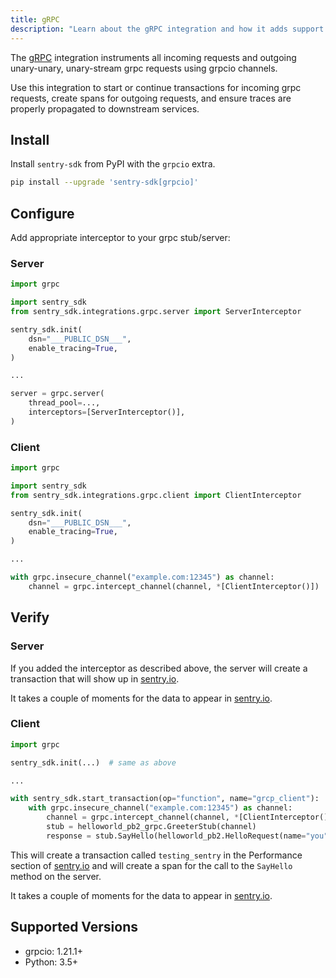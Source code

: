 ```yaml
---
title: gRPC
description: "Learn about the gRPC integration and how it adds support for the grpcio grpc client and server."
---
```


The [gRPC](https://grpc.io/) integration instruments all incoming requests and outgoing unary-unary, unary-stream grpc
requests using grpcio channels.

Use this integration to start or continue transactions for incoming grpc requests, create spans for outgoing requests,
and ensure traces are properly propagated to downstream services.

## Install

Install `sentry-sdk` from PyPI with the `grpcio` extra.

```bash
pip install --upgrade 'sentry-sdk[grpcio]'
```

## Configure

Add appropriate interceptor to your grpc stub/server:

### Server

```python
import grpc

import sentry_sdk
from sentry_sdk.integrations.grpc.server import ServerInterceptor

sentry_sdk.init(
    dsn="___PUBLIC_DSN___",
    enable_tracing=True,
)

...

server = grpc.server(
    thread_pool=...,
    interceptors=[ServerInterceptor()],
)
```

### Client

```python
import grpc

import sentry_sdk
from sentry_sdk.integrations.grpc.client import ClientInterceptor

sentry_sdk.init(
    dsn="___PUBLIC_DSN___",
    enable_tracing=True,
)

...

with grpc.insecure_channel("example.com:12345") as channel:
    channel = grpc.intercept_channel(channel, *[ClientInterceptor()])
```

## Verify

### Server

If you added the interceptor as described above, the server will create a transaction that will show up in [sentry.io](https://sentry.io).

It takes a couple of moments for the data to appear in [sentry.io](https://sentry.io).

### Client

```python
import grpc

sentry_sdk.init(...)  # same as above

...

with sentry_sdk.start_transaction(op="function", name="grcp_client"):
    with grpc.insecure_channel("example.com:12345") as channel:
        channel = grpc.intercept_channel(channel, *[ClientInterceptor()])
        stub = helloworld_pb2_grpc.GreeterStub(channel)
        response = stub.SayHello(helloworld_pb2.HelloRequest(name="you"))

```

This will create a transaction called `testing_sentry` in the Performance section of [sentry.io](https://sentry.io) and will create a span for the call to the `SayHello` method on the server.

It takes a couple of moments for the data to appear in [sentry.io](https://sentry.io).

## Supported Versions

- grpcio: 1.21.1+
- Python: 3.5+
